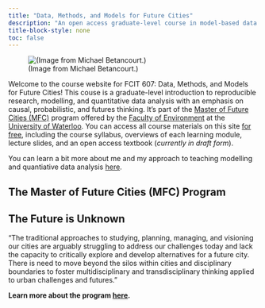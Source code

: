 ```yaml
---
title: "Data, Methods, and Models for Future Cities"
description: "An open access graduate-level course in model-based data analysis from a Bayesian perspective."
title-block-style: none
toc: false
---
```


::: {layout="[[30, 70], [100]]"}
![(Image from Michael Betancourt.)](images/Michael-Betancourt-Probabilistic-Programming.png){.lightbox}

Welcome to the course website for FCIT 607: Data, Methods, and Models for Future Cities! This couse is a graduate-level introduction to reproducible research, modelling, and quantitative data analysis with an emphasis on causal, probabilistic, and futures thinking. It's part of the [Master of Future Cities (MFC)](https://uwaterloo.ca/environment/graduate/future-graduate-students/programs/master-future-cities?utm_source=envgradgoogleads&utm_medium=cpc&utm_id=4119&gad_source=1&gclid=Cj0KCQiAxOauBhCaARIsAEbUSQSj4EocKfVTTNc6pCwICYJRndRkEXXvTElfnG4gFBuPJLaQ8T-0eu8aApMzEALw_wcB) program offered by the [Faculty of Environment](https://uwaterloo.ca/environment/) at the [University of Waterloo](https://uwaterloo.ca). You can access all course materials on this site [for free](https://en.wikipedia.org/wiki/Open_educational_resources), including the course syllabus, overviews of each learning module, lecture slides, and an open access textbook (*currently in draft form*).
:::

You can learn a bit more about me and my approach to teaching modelling and quantiative data analysis [here](pages/about.qmd).

## The Master of Future Cities (MFC) Program

:::{.callout-note}
## The Future is Unknown
"The traditional approaches to studying, planning, managing, and visioning our cities are arguably struggling to address our challenges today and lack the capacity to critically explore and develop alternatives for a future city. There is need to move beyond the silos within cities and disciplinary boundaries to foster multidisciplinary and transdisciplinary thinking applied to urban challenges and futures."

**Learn more about the program [here](https://uwaterloo.ca/environment/graduate/future-graduate-students/programs/master-future-cities?utm_source=envgradgoogleads&utm_medium=cpc&utm_id=4119&gad_source=1&gclid=Cj0KCQiAxOauBhCaARIsAEbUSQSj4EocKfVTTNc6pCwICYJRndRkEXXvTElfnG4gFBuPJLaQ8T-0eu8aApMzEALw_wcB).**
:::
